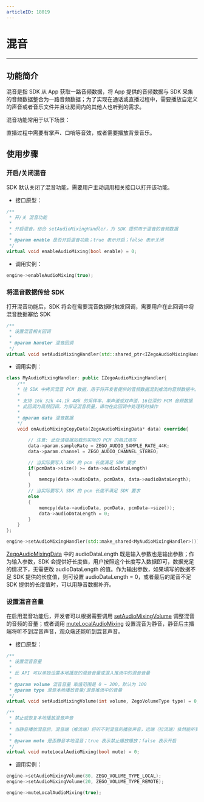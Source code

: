 ```yaml
---
articleID: 18019
---
```

# 混音

- - -

## 功能简介

混音是指 SDK 从 App 获取一路音频数据，将 App 提供的音频数据与 SDK 采集的音频数据整合为一路音频数据；为了实现在通话或直播过程中，需要播放自定义的声音或者音乐文件并且让房间内的其他人也听到的需求。

混音功能常用于以下场景：

直播过程中需要有掌声、口哨等音效，或者需要播放背景音乐。


## 使用步骤

### 开启/关闭混音

SDK 默认关闭了混音功能，需要用户主动调用相关接口以打开该功能。

- 接口原型：

```cpp
/**
 * 开/关 混音功能
 *
 * 开启混音，结合 setAudioMixingHandler，为 SDK 提供用于混音的音频数据
 *
 * @param enable 是否开启混音功能；true 表示开启；false 表示关闭
 */
virtual void enableAudioMixing(bool enable) = 0;
```

- 调用实例：

```cpp
engine->enableAudioMixing(true);
```

### 将混音数据传给 SDK

打开混音功能后，SDK 将会在需要混音数据时触发回调，需要用户在此回调中将混音数据塞给 SDK

```cpp
/**
 * 设置混音相关回调
 *
 * @param handler 混音回调
 */
virtual void setAudioMixingHandler(std::shared_ptr<IZegoAudioMixingHandler> handler) = 0;
```

- 调用实例：

```cpp
class MyAudioMixingHandler: public IZegoAudioMixingHandler{
    /**
    * 往 SDK 中拷贝混音 PCM 数据，用于将开发者提供的音频数据混到推流的音频数据中。 和 [enableAudioMixing] 结合使用
    *
    * 支持 16k 32k 44.1k 48k 的采样率、单声道或双声道、16位深的 PCM 音频数据
    * 此回调为高频回调，为保证混音质量，请勿在此回调中处理耗时操作
    *
    * @param data 混音数据
    */
    void onAudioMixingCopyData(ZegoAudioMixingData* data) override{

        // 注意: 此处请根据加载的实际的 PCM 的格式填写
        data->param.sampleRate = ZEGO_AUDIO_SAMPLE_RATE_44K;
        data->param.channel = ZEGO_AUDIO_CHANNEL_STEREO;

        // 当实际要写入 SDK 的 pcm 长度满足 SDK 要求
        if(pcmData->size() >= data->audioDataLength)
        {
            memcpy(data->audioData, pcmData, data->audioDataLength);
        }
        // 当实际要写入 SDK 的 pcm 长度不满足 SDK 要求
        else
        {
            memcpy(data->audioData, pcmData, pcmData->size());
            data->audioDataLength = 0;
        }
    }
};

engine->setAudioMixingHandler(std::make_shared<MyAudioMixingHandler>());
```

[ZegoAudioMixingData](@-ZegoAudioMixingData) 中的 audioDataLength 既是输入参数也是输出参数；作为输入参数，SDK 会提供好长度值，用户按照这个长度写入数据即可，数据充足的情况下，无需更改 audioDataLength 的值。作为输出参数，如果填写的数据不足 SDK 提供的长度值，则可设置 audioDataLength = 0，或者最后的尾音不足 SDK 提供的长度值时，可以用静音数据补齐。

### 设置混音音量

在启用混音功能后，开发者可以根据需要调用 [setAudioMixingVolume](@setAudioMixingVolume) 调整混音的音频的音量；或者调用 [muteLocalAudioMixing](@muteLocalAudioMixing) 设置混音为静音，静音后主播端将听不到混音声音，观众端还能听到混音声音。

- 接口原型：

```cpp
/**
 * 设置混音音量
 *
 * 此 API 可以单独设置本地播放的混音音量或混入推流中的混音音量
 *
 * @param volume 混音音量 取值范围是 0 ~ 200，默认为 100
 * @param type 混音本地播放音量/混音推流中的音量
 */
virtual void setAudioMixingVolume(int volume, ZegoVolumeType type) = 0;

/**
 * 禁止或恢复本地播放混音声音
 *
 * 当静音播放混音后，混音端（推流端）将听不到混音的播放声音，远端（拉流端）依然能听到混音
 *
 * @param mute 是否静音本地混音；true 表示禁止播放播放；false 表示开启
 */
virtual void muteLocalAudioMixing(bool mute) = 0;
```

- 调用实例：

```cpp
engine->setAudioMixingVolume(80, ZEGO_VOLUME_TYPE_LOCAL);
engine->setAudioMixingVolume(20, ZEGO_VOLUME_TYPE_REMOTE);

engine->muteLocalAudioMixing(true);
```
